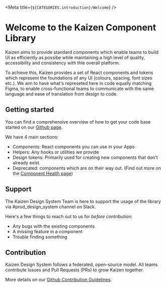 
<Meta title={`${CATEGORIES.introduction}/Welcome`} />

# Welcome to the Kaizen Component Library

Kaizen aims to provide standard components which enable teams to build UI as efficiently as possibe while maintaining a high level of quality, accessibility and consistency with thle overall platform.

To achieve this, Kaizen provides a set of React components and tokens which represent the foundations of any UI (colours, spacing, font sizes etc.). We aim to have what's represeted here in code equally matching Figma, to enable cross-functional teams to communicate with the same language and ease of translation from design to code.

## Getting started

You can find a comprehensive overview of how to get your code base started on our [Github page](https://github.com/cultureamp/kaizen-design-system#getting-started).

We have 4 main sections:
- Components: React components you can use in your Apps
- Helpers: Any hooks or utilities we provide
- Design tokens: Primarily used for creating new components that don't already exist.
- Deprecated: components which are on their way out. (Find out more on the [Component Health page](https://cultureamp.design/component-health/))


## Support

The Kaizen Design System Team is here to support the usage of the library via #prod_design_system channel on Slack.

Here's a few things to reach out to us for *before contribution*:
- Any bugs with the existing components
- A missing feature in a component
- Trouble finding something

## Contribution

Kaizen Design System follows a federated, open-source model. All teams contribute Issues and Pull Requests (PRs) to grow Kaizen together.

More details on our [Github Contribution Guidelines](https://github.com/cultureamp/kaizen-design-system/blob/main/CONTRIBUTING.md#contributing-code).